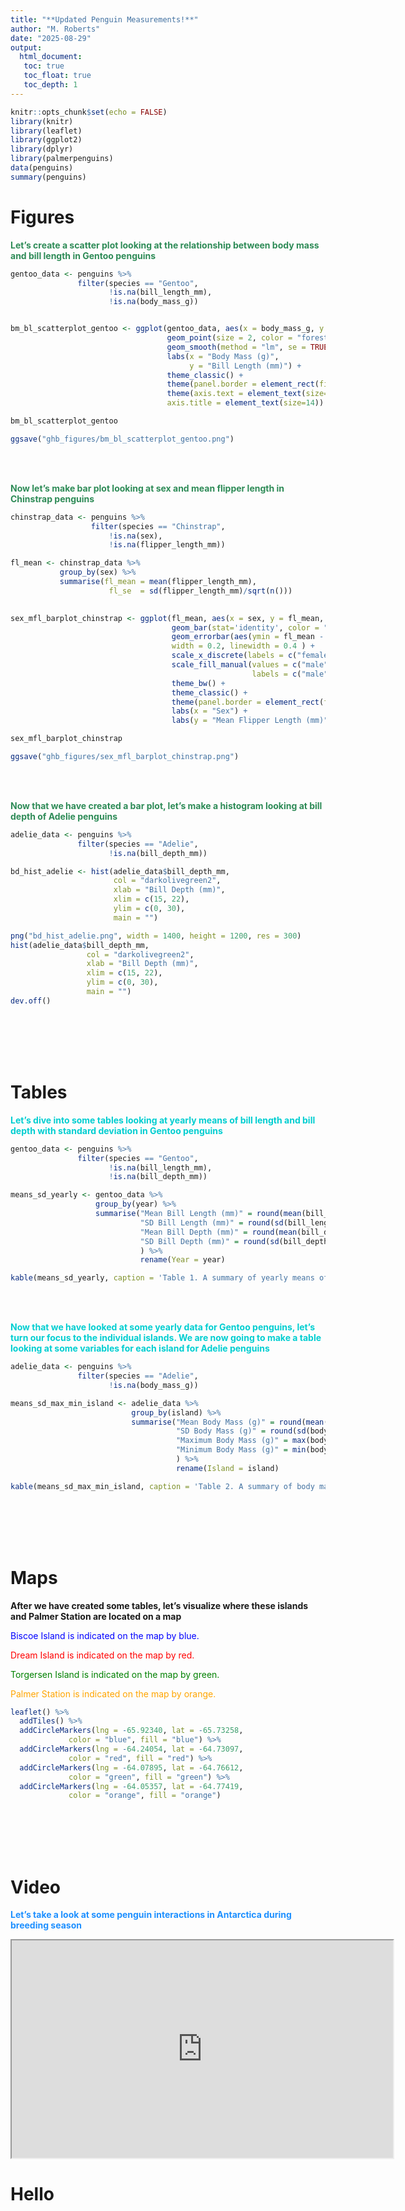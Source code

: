 ```yaml
---
title: "**Updated Penguin Measurements!**"
author: "M. Roberts"
date: "2025-08-29"
output: 
  html_document:
   toc: true
   toc_float: true
   toc_depth: 1
---
```


<style>
table {
 border-collapse: collapse !important;
 border: none !important;
}
table th {
 border-top: 2px solid black !important;
 border-bottom: 2px solid black !important;
 border-left: none !important;
 border-right: none !important;
}
table td {
 border: none !important;
}
table tbody tr:last-child td {
 border-bottom: 2px solid black !important;
}
</style>


```r
knitr::opts_chunk$set(echo = FALSE)
library(knitr)
library(leaflet)
library(ggplot2)
library(dplyr)
library(palmerpenguins)
data(penguins)
summary(penguins)
```



# Figures

[**Let's create a scatter plot looking at the relationship between body mass and bill length in Gentoo penguins**]{style="color:seagreen"}
```r

gentoo_data <- penguins %>%
               filter(species == "Gentoo",
                      !is.na(bill_length_mm),
                      !is.na(body_mass_g))


bm_bl_scatterplot_gentoo <- ggplot(gentoo_data, aes(x = body_mass_g, y = bill_length_mm)) +
                                   geom_point(size = 2, color = "forestgreen") +
                                   geom_smooth(method = "lm", se = TRUE, color = "darkseagreen") +
                                   labs(x = "Body Mass (g)",
                                        y = "Bill Length (mm)") +
                                   theme_classic() +
                                   theme(panel.border = element_rect(fill = NA))+
                                   theme(axis.text = element_text(size=14, color = "black"), 
                                   axis.title = element_text(size=14))

bm_bl_scatterplot_gentoo

ggsave("ghb_figures/bm_bl_scatterplot_gentoo.png")
```


<br><br>


[**Now let's make bar plot looking at sex and mean flipper length in Chinstrap penguins**]{style="color:seagreen"}
```r

chinstrap_data <- penguins %>%
                  filter(species == "Chinstrap",
                      !is.na(sex),
                      !is.na(flipper_length_mm))

fl_mean <- chinstrap_data %>%
           group_by(sex) %>%
           summarise(fl_mean = mean(flipper_length_mm),
                      fl_se  = sd(flipper_length_mm)/sqrt(n()))
                     

sex_mfl_barplot_chinstrap <- ggplot(fl_mean, aes(x = sex, y = fl_mean, fill = sex)) +
                                    geom_bar(stat='identity', color = "black", width = 0.5) +
                                    geom_errorbar(aes(ymin = fl_mean - fl_se, ymax = fl_mean + fl_se),
                                    width = 0.2, linewidth = 0.4 ) +
                                    scale_x_discrete(labels = c("female" = "Female", "male" = "Male")) +
                                    scale_fill_manual(values = c("male" = "springgreen4", "female" = "palegreen3"),
                                                      labels = c("male" = "Male", "female" = "Female")) +
                                    theme_bw() +
                                    theme_classic() +
                                    theme(panel.border = element_rect(fill = NA)) +
                                    labs(x = "Sex") +
                                    labs(y = "Mean Flipper Length (mm)")

sex_mfl_barplot_chinstrap

ggsave("ghb_figures/sex_mfl_barplot_chinstrap.png")
```


<br><br>


[**Now that we have created a bar plot, let's make a histogram looking at bill depth of Adelie penguins**]{style="color:seagreen"}
```r

adelie_data <- penguins %>%
               filter(species == "Adelie",
                      !is.na(bill_depth_mm))

bd_hist_adelie <- hist(adelie_data$bill_depth_mm,
                       col = "darkolivegreen2",
                       xlab = "Bill Depth (mm)",
                       xlim = c(15, 22),
                       ylim = c(0, 30),
                       main = "")
```

```r

png("bd_hist_adelie.png", width = 1400, height = 1200, res = 300)
hist(adelie_data$bill_depth_mm,
                 col = "darkolivegreen2",
                 xlab = "Bill Depth (mm)",
                 xlim = c(15, 22),
                 ylim = c(0, 30),
                 main = "")
dev.off()
```


<br><br>
<br><br>


# Tables

[**Let's dive into some tables looking at yearly means of bill length and bill depth with standard deviation in Gentoo penguins**]{style="color:darkturquoise"}
```r

gentoo_data <- penguins %>%
               filter(species == "Gentoo",
                      !is.na(bill_length_mm),
                      !is.na(bill_depth_mm))

means_sd_yearly <- gentoo_data %>%
                   group_by(year) %>%
                   summarise("Mean Bill Length (mm)" = round(mean(bill_length_mm), 2),
                             "SD Bill Length (mm)" = round(sd(bill_length_mm), 2),
                             "Mean Bill Depth (mm)" = round(mean(bill_depth_mm), 2),
                             "SD Bill Depth (mm)" = round(sd(bill_depth_mm), 2),
                             ) %>%
                             rename(Year = year)

kable(means_sd_yearly, caption = 'Table 1. A summary of yearly means of bill lengths and bill depths including standard deviation in Gentoo Penguins.')
```


<br><br>


[**Now that we have looked at some yearly data for Gentoo penguins, let's turn our focus to the individual islands. We are now going to make a table looking at some variables for each island for Adelie penguins**]{style="color:darkturquoise"}
```r

adelie_data <- penguins %>%
               filter(species == "Adelie",
                      !is.na(body_mass_g))

means_sd_max_min_island <- adelie_data %>%
                           group_by(island) %>%
                           summarise("Mean Body Mass (g)" = round(mean(body_mass_g), 2),
                                     "SD Body Mass (g)" = round(sd(body_mass_g), 2),
                                     "Maximum Body Mass (g)" = max(body_mass_g),
                                     "Minimum Body Mass (g)" = min(body_mass_g),
                                     ) %>%
                                     rename(Island = island)

kable(means_sd_max_min_island, caption = 'Table 2. A summary of body mass measurements of Adelie penguins on different islands.')
```


<br><br>
<br><br>


# Maps

**After we have created some tables, let's visualize where these islands and Palmer Station are located on a map**

[Biscoe Island is indicated on the map by blue.]{style="color:blue"}

[Dream Island is indicated on the map by red.]{style="color:red"}

[Torgersen Island is indicated on the map by green.]{style="color:green"}

[Palmer Station is indicated on the map by orange.]{style="color:orange"}

```r

leaflet() %>%
  addTiles() %>%
  addCircleMarkers(lng = -65.92340, lat = -65.73258,
             color = "blue", fill = "blue") %>%
  addCircleMarkers(lng = -64.24054, lat = -64.73097, 
             color = "red", fill = "red") %>%
  addCircleMarkers(lng = -64.07895, lat = -64.76612, 
             color = "green", fill = "green") %>%
  addCircleMarkers(lng = -64.05357, lat = -64.77419,
             color = "orange", fill = "orange")
```


<br><br>
<br><br>


# Video


[**Let's take a look at some penguin interactions in Antarctica during breeding season**]{style="color:dodgerblue"}

<iframe width="610" height="348" src="https://www.youtube.com/embed/lM02wDTiX34" data-external="1">

</iframe>

# Hello
